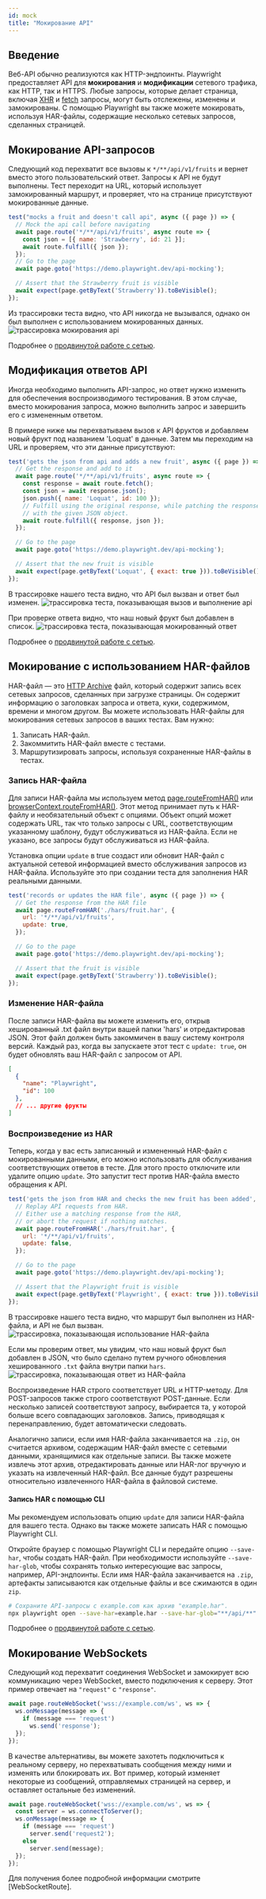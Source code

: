 ```yaml
---
id: mock
title: "Мокирование API"
---
```


## Введение

Веб-API обычно реализуются как HTTP-эндпоинты. Playwright предоставляет API для **мокирования** и **модификации** сетевого трафика, как HTTP, так и HTTPS. Любые запросы, которые делает страница, включая [XHR](https://developer.mozilla.org/en-US/docs/Web/API/XMLHttpRequest) и [fetch](https://developer.mozilla.org/en-US/docs/Web/API/Fetch_API) запросы, могут быть отслежены, изменены и замокированы. С помощью Playwright вы также можете мокировать, используя HAR-файлы, содержащие несколько сетевых запросов, сделанных страницей.

## Мокирование API-запросов

Следующий код перехватит все вызовы к `*/**/api/v1/fruits` и вернет вместо этого пользовательский ответ. Запросы к API не будут выполнены. Тест переходит на URL, который использует замокированный маршрут, и проверяет, что на странице присутствуют мокированные данные.

```js
test("mocks a fruit and doesn't call api", async ({ page }) => {
  // Mock the api call before navigating
  await page.route('*/**/api/v1/fruits', async route => {
    const json = [{ name: 'Strawberry', id: 21 }];
    await route.fulfill({ json });
  });
  // Go to the page
  await page.goto('https://demo.playwright.dev/api-mocking');

  // Assert that the Strawberry fruit is visible
  await expect(page.getByText('Strawberry')).toBeVisible();
});
```

Из трассировки теста видно, что API никогда не вызывался, однако он был выполнен с использованием мокированных данных. ![трассировка мокирования api](https://github.com/microsoft/playwright/assets/13063165/3dc14cbf-c100-4efc-ac21-d7b52d698b53)

Подробнее о [продвинутой работе с сетью](./network.mdx).

## Модификация ответов API

Иногда необходимо выполнить API-запрос, но ответ нужно изменить для обеспечения воспроизводимого тестирования. В этом случае, вместо мокирования запроса, можно выполнить запрос и завершить его с измененным ответом.

В примере ниже мы перехватываем вызов к API фруктов и добавляем новый фрукт под названием 'Loquat' в данные. Затем мы переходим на URL и проверяем, что эти данные присутствуют:

```js
test('gets the json from api and adds a new fruit', async ({ page }) => {
  // Get the response and add to it
  await page.route('*/**/api/v1/fruits', async route => {
    const response = await route.fetch();
    const json = await response.json();
    json.push({ name: 'Loquat', id: 100 });
    // Fulfill using the original response, while patching the response body
    // with the given JSON object.
    await route.fulfill({ response, json });
  });

  // Go to the page
  await page.goto('https://demo.playwright.dev/api-mocking');

  // Assert that the new fruit is visible
  await expect(page.getByText('Loquat', { exact: true })).toBeVisible();
});
```

В трассировке нашего теста видно, что API был вызван и ответ был изменен. ![трассировка теста, показывающая вызов и выполнение api](https://github.com/microsoft/playwright/assets/13063165/8b8dd82d-1b3e-428e-871b-840581fed439)

При проверке ответа видно, что наш новый фрукт был добавлен в список. ![трассировка теста, показывающая мокированный ответ](https://github.com/microsoft/playwright/assets/13063165/03e6c87c-4ecc-47e8-9ca0-30fface25e9d)

Подробнее о [продвинутой работе с сетью](./network.mdx).

## Мокирование с использованием HAR-файлов

HAR-файл — это [HTTP Archive](http://www.softwareishard.com/blog/har-12-spec/) файл, который содержит запись всех сетевых запросов, сделанных при загрузке страницы. Он содержит информацию о заголовках запроса и ответа, куки, содержимом, времени и многом другом. Вы можете использовать HAR-файлы для мокирования сетевых запросов в ваших тестах. Вам нужно:
1. Записать HAR-файл.
1. Закоммитить HAR-файл вместе с тестами.
1. Маршрутизировать запросы, используя сохраненные HAR-файлы в тестах.

### Запись HAR-файла

Для записи HAR-файла мы используем метод [page.routeFromHAR()](/api/class-page.mdx#page-route-from-har) или [browserContext.routeFromHAR()](/api/class-browsercontext.mdx#browser-context-route-from-har). Этот метод принимает путь к HAR-файлу и необязательный объект с опциями. Объект опций может содержать URL, так что только запросы с URL, соответствующим указанному шаблону, будут обслуживаться из HAR-файла. Если не указано, все запросы будут обслуживаться из HAR-файла.

Установка опции `update` в true создаст или обновит HAR-файл с актуальной сетевой информацией вместо обслуживания запросов из HAR-файла. Используйте это при создании теста для заполнения HAR реальными данными.

```js
test('records or updates the HAR file', async ({ page }) => {
  // Get the response from the HAR file
  await page.routeFromHAR('./hars/fruit.har', {
    url: '*/**/api/v1/fruits',
    update: true,
  });

  // Go to the page
  await page.goto('https://demo.playwright.dev/api-mocking');

  // Assert that the fruit is visible
  await expect(page.getByText('Strawberry')).toBeVisible();
});
```

### Изменение HAR-файла

После записи HAR-файла вы можете изменить его, открыв хешированный .txt файл внутри вашей папки 'hars' и отредактировав JSON. Этот файл должен быть закоммичен в вашу систему контроля версий. Каждый раз, когда вы запускаете этот тест с `update: true`, он будет обновлять ваш HAR-файл с запросом от API.

```json
[
  {
    "name": "Playwright",
    "id": 100
  },
  // ... другие фрукты
]
```

### Воспроизведение из HAR

Теперь, когда у вас есть записанный и измененный HAR-файл с мокированными данными, его можно использовать для обслуживания соответствующих ответов в тесте. Для этого просто отключите или удалите опцию `update`. Это запустит тест против HAR-файла вместо обращения к API.

```js
test('gets the json from HAR and checks the new fruit has been added', async ({ page }) => {
  // Replay API requests from HAR.
  // Either use a matching response from the HAR,
  // or abort the request if nothing matches.
  await page.routeFromHAR('./hars/fruit.har', {
    url: '*/**/api/v1/fruits',
    update: false,
  });

  // Go to the page
  await page.goto('https://demo.playwright.dev/api-mocking');

  // Assert that the Playwright fruit is visible
  await expect(page.getByText('Playwright', { exact: true })).toBeVisible();
});
```

В трассировке нашего теста видно, что маршрут был выполнен из HAR-файла, и API не был вызван. ![трассировка, показывающая использование HAR-файла](https://github.com/microsoft/playwright/assets/13063165/1bd7ab66-ea4f-43c2-a4e5-ca17d4837ff1)

Если мы проверим ответ, мы увидим, что наш новый фрукт был добавлен в JSON, что было сделано путем ручного обновления хешированного `.txt` файла внутри папки `hars`. ![трассировка, показывающая ответ из HAR-файла](https://github.com/microsoft/playwright/assets/13063165/db3117fc-7b02-4973-9a51-29e213261a6a)

Воспроизведение HAR строго соответствует URL и HTTP-методу. Для POST-запросов также строго соответствуют POST-данные. Если несколько записей соответствуют запросу, выбирается та, у которой больше всего совпадающих заголовков. Запись, приводящая к перенаправлению, будет автоматически следовать.

Аналогично записи, если имя HAR-файла заканчивается на `.zip`, он считается архивом, содержащим HAR-файл вместе с сетевыми данными, хранящимися как отдельные записи. Вы также можете извлечь этот архив, отредактировать данные или HAR-лог вручную и указать на извлеченный HAR-файл. Все данные будут разрешены относительно извлеченного HAR-файла в файловой системе.

#### Запись HAR с помощью CLI

Мы рекомендуем использовать опцию `update` для записи HAR-файла для вашего теста. Однако вы также можете записать HAR с помощью Playwright CLI.

Откройте браузер с помощью Playwright CLI и передайте опцию `--save-har`, чтобы создать HAR-файл. При необходимости используйте `--save-har-glob`, чтобы сохранять только интересующие вас запросы, например, API-эндпоинты. Если имя HAR-файла заканчивается на `.zip`, артефакты записываются как отдельные файлы и все сжимаются в один `zip`.

```bash
# Сохраните API-запросы с example.com как архив "example.har".
npx playwright open --save-har=example.har --save-har-glob="**/api/**" https://example.com
```

Подробнее о [продвинутой работе с сетью](./network.mdx).

## Мокирование WebSockets

Следующий код перехватит соединения WebSocket и замокирует всю коммуникацию через WebSocket, вместо подключения к серверу. Этот пример отвечает на `"request"` с `"response"`.

```js
await page.routeWebSocket('wss://example.com/ws', ws => {
  ws.onMessage(message => {
    if (message === 'request')
      ws.send('response');
  });
});
```

В качестве альтернативы, вы можете захотеть подключиться к реальному серверу, но перехватывать сообщения между ними и изменять или блокировать их. Вот пример, который изменяет некоторые из сообщений, отправляемых страницей на сервер, и оставляет остальные без изменений.

```js
await page.routeWebSocket('wss://example.com/ws', ws => {
  const server = ws.connectToServer();
  ws.onMessage(message => {
    if (message === 'request')
      server.send('request2');
    else
      server.send(message);
  });
});
```

Для получения более подробной информации смотрите [WebSocketRoute].